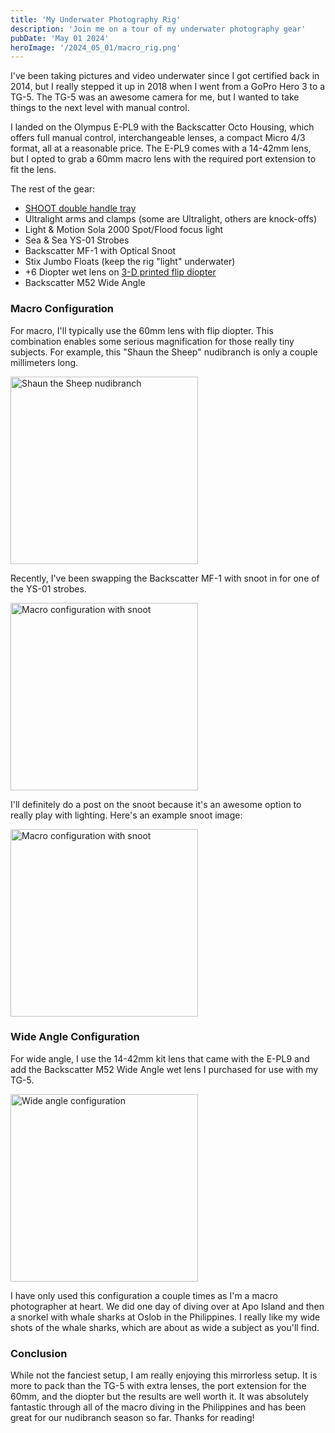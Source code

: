 ```yaml
---
title: 'My Underwater Photography Rig'
description: 'Join me on a tour of my underwater photography gear'
pubDate: 'May 01 2024'
heroImage: '/2024_05_01/macro_rig.png'
---
```



I've been taking pictures and video underwater since I got certified back in 2014, but I really stepped it up in 2018 when I went from a GoPro Hero 3 to a TG-5. 
The TG-5 was an awesome camera for me, but I wanted to take things to the next level with manual control. 

I landed on the Olympus E-PL9 with the Backscatter Octo Housing, which offers full manual control, interchangeable lenses, a compact Micro 4/3 format, all at a reasonable price.
The E-PL9 comes with a 14-42mm lens, but I opted to grab a 60mm macro lens with the required port extension to fit the lens.

The rest of the gear:
- [SHOOT double handle tray](https://www.amazon.com/SHOOT-Aluminium-Handheld-Stabilizer-Camcorder/dp/B00P8KZHZ0)
- Ultralight arms and clamps (some are Ultralight, others are knock-offs)
- Light & Motion Sola 2000 Spot/Flood focus light
- Sea & Sea YS-01 Strobes
- Backscatter MF-1 with Optical Snoot
- Stix Jumbo Floats (keep the rig "light" underwater)
- +6 Diopter wet lens on [3-D printed flip diopter](https://www.thingiverse.com/thing:4129223)
- Backscatter M52 Wide Angle

### Macro Configuration

For macro, I'll typically use the 60mm lens with flip diopter. This combination enables some serious magnification for those really tiny subjects. For example, this "Shaun the Sheep" 
nudibranch is only a couple millimeters long.

<Image src="/2024_05_01/sheep_nudi.jpg" alt="Shaun the Sheep nudibranch" width="300" height="300" />

Recently, I've been swapping the Backscatter MF-1 with snoot in for one of the YS-01 strobes.

<Image src="/2024_05_01/macro_with_snoot.png" alt="Macro configuration with snoot" width="300" height="300" />

I'll definitely do a post on the snoot because it's an awesome option to really play with lighting. Here's an example snoot image:

<Image src="/2024_05_01/snoot_example.jpg" alt="Macro configuration with snoot" width="300" height="300" />

### Wide Angle Configuration

For wide angle, I use the 14-42mm kit lens that came with the E-PL9 and add the Backscatter M52 Wide Angle wet lens I purchased for use with my TG-5.

<Image src="/2024_05_01/wide_rig.png" alt="Wide angle configuration" width="300" height="300" />

I have only used this configuration a couple times as I'm a macro photographer at heart. We did one day of diving over at Apo Island and then a snorkel with 
whale sharks at Oslob in the Philippines. I really like my wide shots of the whale sharks, which are about as wide a subject as you'll find.

<Picture src="/2024_05_01/wide_angle_example.jpg" alt="Wide angle configuration" width="300" height="300" />


### Conclusion

While not the fanciest setup, I am really enjoying this mirrorless setup. It is more to pack than the TG-5 with extra lenses, the port extension for the 60mm, and the diopter
but the results are well worth it. It was absolutely fantastic through all of the macro diving in the Philippines and has been great for our nudibranch season so far. Thanks for reading!